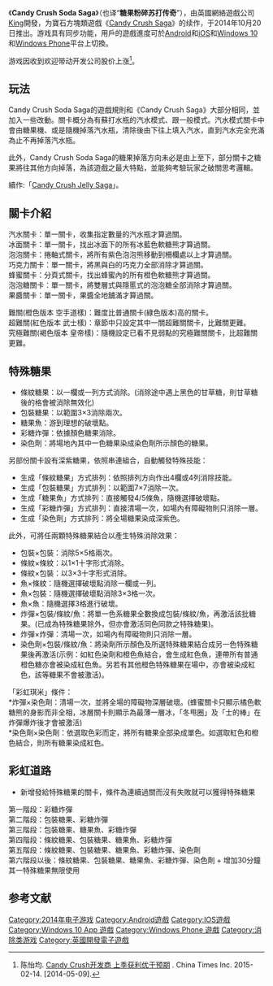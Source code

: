 {{refimprove|time=2018-12-23T04:27:00+00:00}}
{{NoteTA
| G1 = Games
}}
{{Infobox VG
| title = Candy Crush Soda Saga
| english=Candy Crush Soda Saga
| image =
| caption = 第110關卡的螢幕截圖 
| developer = [[King_(遊戲公司)|King]]
| released =
| platforms =[[iOS|iOS]]、[[Android|Android]]、[[Windows_Phone|Windows Phone]]| genre = [[益智遊戲|益智]]
| modes = [[單人遊戲|單人]]
}}
《'''Candy Crush Soda Saga'''》（也译“'''糖果粉碎苏打传奇'''”），由英國網絡遊戲公司[[King_(遊戲公司)|King]]開發，为寶石方塊類遊戲《[[Candy_Crush_Saga|Candy Crush Saga]]》的续作，于2014年10月20日推出。游戏具有同步功能，用戶的遊戲進度可於[[Android|Android]]和[[iOS|iOS]]和[[Windows_10|Windows 10]]和[[Windows_Phone|Windows Phone]]平台上切換。

游戏因收到欢迎带动开发公司股价上涨<ref>陈怡均. [http://www.chinatimes.com/cn/newspapers/20150214000062-260203 Candy Crush开发商 上季获利优于预期] {{Wayback|url=http://www.chinatimes.com/cn/newspapers/20150214000062-260203 |date=20150923202907 }}.  China Times Inc. 2015-02-14. [2014-05-09].</ref>。

== 玩法 ==
Candy Crush Soda Saga的遊戲規則和《Candy Crush Saga》大部分相同，並加入一些改動。關卡概分為有蘇打水瓶的汽水模式、跟一般模式。汽水模式關卡中會由糖果機、或是隨機掉落汽水瓶，清除後由下往上填入汽水，直到汽水完全充滿為止不再掉落汽水瓶。

此外，Candy Crush Soda Saga的糖果掉落方向未必是由上至下，部分關卡之糖果將往其他方向掉落，為該遊戲之最大特點，並能夠考驗玩家之破關思考邏輯。

續作:「[[Candy_Crush_Jelly_Saga|Candy Crush Jelly Saga]]」。

== 關卡介紹 ==
汽水關卡：單一關卡，收集指定數量的汽水瓶才算過關。<br/>
冰面關卡：單一關卡，找出冰面下的所有冰藍色軟糖熊才算過關。<br/>
泡泡關卡：捲軸式關卡，將所有紫色泡泡熊移動到柵欄處以上才算過關。<br/>
巧克力關卡：單一關卡，將黑與白的巧克力全部消除才算過關。<br/>
蜂蜜關卡：分頁式關卡，找出蜂蜜內的所有橙色軟糖熊才算過關。<br/>
泡泡糖關卡：單一關卡，將雙層式與隱慝式的泡泡糖全部消除才算過關。<br/>
果醬關卡：單一關卡，果醬全地舖滿才算過關。

難關(橙色版本 空手道樣)：難度比普通關卡(綠色版本)高的關卡。<br/>
超難關(紅色版本 武士樣)：章節中只設定其中一關超難關關卡，比難關更難。<br/>
究極難關(褐色版本 皇帝樣)：隨機設定已看不見弱點的究極難關關卡，比超難關更難。

== 特殊糖果 ==
*條紋糖果：以一欄或一列方式消除。(消除途中遇上黑色的甘草糖，則甘草糖後的格會被消除無效化)
*包裝糖果：以範圍3×3消除兩次。
*糖果魚：游到理想的破壞點。
*彩糖炸彈：依據顏色糖果消除。
*染色劑：將場地內其中一色糖果染成染色劑所示顏色的糖果。

另部份關卡設有深紫糖果，依照串連組合，自動觸發特殊技能：
*生成「條紋糖果」方式排列：依照排列方向作出4欄或4列消除技能。
*生成「包裝糖果」方式排列：以範圍7×7消除一次。
*生成「糖果魚」方式排列：直接觸發4/5條魚，隨機選擇破壞點。
*生成「彩糖炸彈」方式排列：直接清場一次，如場內有障礙物則只消除一層。
*生成「染色劑」方式排列：將全場糖果染成深紫色。

此外，可將任兩顆特殊糖果結合以產生特殊消除效果：
*包裝×包裝：消除5×5格兩次。
*條紋×條紋：以1×1十字形式消除。
*條紋×包裝：以3×3十字形式消除。
*魚×條紋：隨機選擇破壞點消除一欄或一列。
*魚×包裝：隨機選擇破壞點消除3×3格一次。
*魚×魚：隨機選擇3格進行破壞。
*炸彈×包裝/條紋/魚：將單一色系糖果全數換成包裝/條紋/魚，再激活該批糖果。(已成為特殊糖果除外，但亦會激活同色同款之特殊糖果)。
*炸彈×炸彈：清場一次，如場內有障礙物則只消除一層。
*染色劑×包裝/條紋/魚：將染劑所示顏色及所選特殊糖果結合成另一色特殊糖果後再激活(示例：如紅色染劑和橙色魚結合，會生成紅色魚，連帶所有普通橙色糖亦會被染成紅色魚。另若有其他橙色特殊糖果在場中，亦會被染成紅色，該等糖果不會被激活)。

「彩虹琪米」條件：<br/>
*炸彈×染色劑：清場一次，並將全場的障礙物深層破壞。(蜂蜜關卡只顯示橘色軟糖熊的身影而非全相，冰層關卡則顯示為最薄一層冰，「冬甩圈」及「士的棒」在炸彈爆炸後才會被激活)<br/>
*染色劑×染色劑：依選取色彩而定，將所有糖果全部染成單色。如選取紅色和橙色結合，則所有糖果染成紅色。

== 彩虹道路 ==
*新增發給特殊糖果的關卡，條件為連續過關而沒有失敗就可以獲得特殊糖果
第一階段：彩糖炸彈<br/>
第二階段：包裝糖果、彩糖炸彈<br/>
第三階段：包裝糖果、糖果魚、彩糖炸彈<br/>
第四階段：條紋糖果、包裝糖果、糖果魚、彩糖炸彈<br/>
第五階段：條紋糖果、包裝糖果、糖果魚、彩糖炸彈、染色劑<br/>
第六階段以後：條紋糖果、包裝糖果、糖果魚、彩糖炸彈、染色劑 + 增加30分鐘其一特殊糖果無限使用

== 参考文献 ==
{{reflist}}

{{DEFAULTSORT:Candy Crush Soda Saga}}
[[Category:2014年电子游戏|Category:2014年电子游戏]]
[[Category:Android遊戲|Category:Android遊戲]]
[[Category:IOS遊戲|Category:IOS遊戲]]
[[Category:Windows_10_App_遊戲|Category:Windows 10 App 遊戲]]
[[Category:Windows_Phone_遊戲|Category:Windows Phone 遊戲]]
[[Category:消除类游戏|Category:消除类游戏]]
[[Category:英國開發電子遊戲|Category:英國開發電子遊戲]]